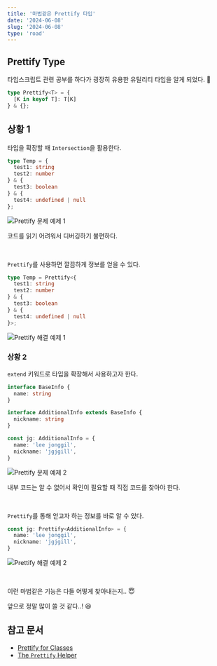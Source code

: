 ```yaml
---
title: '마법같은 Prettify 타입'
date: '2024-06-08'
slug: '2024-06-08'
type: 'road'
---
```


## Prettify Type

타입스크립트 관련 공부를 하다가 굉장히 유용한 유틸리티 타입을 알게 되었다. 🧐

```TypeScript
type Prettify<T> = {
  [K in keyof T]: T[K]
} & {};
```

## 상황 1

타입을 확장할 때 `Intersection`을 활용한다.

```TypeScript
type Temp = {
  test1: string
  test2: number
} & {
  test3: boolean
} & {
  test4: undefined | null
};
```

<Image
  src="https://raw.githubusercontent.com/jgjgill/blog/main/roads/images/prettify-problem-example-1.png"
  alt="Prettify 문제 예제 1"
/>

코드를 읽기 어려워서 디버깅하기 불편하다.

<br />

`Prettify`를 사용하면 깔끔하게 정보를 얻을 수 있다.

```TypeScript
type Temp = Prettify<{
  test1: string
  test2: number
} & {
  test3: boolean
} & {
  test4: undefined | null
}>;
```

<Image
  src="https://raw.githubusercontent.com/jgjgill/blog/main/roads/images/prettify-solve-example-1.png"
  alt="Prettify 해결 예제 1"
/>

### 상황 2

`extend` 키워드로 타입을 확장해서 사용하고자 한다.

```ts
interface BaseInfo {
  name: string
}

interface AdditionalInfo extends BaseInfo {
  nickname: string
}

const jg: AdditionalInfo = {
  name: 'lee jonggil',
  nickname: 'jgjgill',
}
```

<Image
  src="https://raw.githubusercontent.com/jgjgill/blog/main/roads/images/prettify-problem-example-2.png"
  alt="Prettify 문제 예제 2"
/>

내부 코드는 알 수 없어서 확인이 필요할 때 직접 코드를 찾아야 한다.

<br />

`Prettify`를 통해 얻고자 하는 정보를 바로 알 수 있다.

```ts
const jg: Prettify<AdditionalInfo> = {
  name: 'lee jonggil',
  nickname: 'jgjgill',
}
```

<Image
  src="https://raw.githubusercontent.com/jgjgill/blog/main/roads/images/prettify-solve-example-2.png"
  alt="Prettify 해결 예제 2"
/>

<br />

이런 마법같은 기능은 다들 어떻게 찾아내는지.. 😇

앞으로 정말 많이 쓸 것 같다..! 😆

## 참고 문서

- [Prettify for Classes](https://www.youtube.com/watch?v=2lCCKiWGlC0)
- [The `Prettify` Helper](https://www.totaltypescript.com/concepts/the-prettify-helper)
